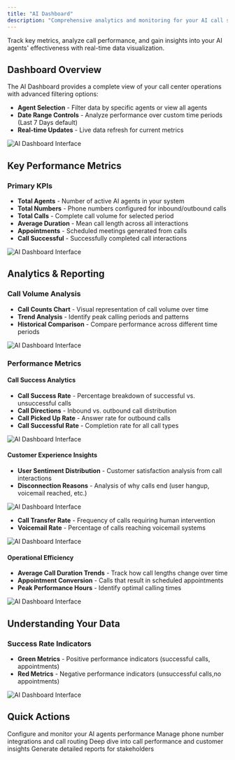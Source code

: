 ```yaml
---
title: "AI Dashboard"
description: "Comprehensive analytics and monitoring for your AI call system"
---
```


Track key metrics, analyze call performance, and gain insights into your AI agents' effectiveness with real-time data visualization.

## Dashboard Overview

The AI Dashboard provides a complete view of your call center operations with advanced filtering options:

- **Agent Selection** - Filter data by specific agents or view all agents
- **Date Range Controls** - Analyze performance over custom time periods (Last 7 Days default)
- **Real-time Updates** - Live data refresh for current metrics

![AI Dashboard Interface](/images/ai/dashbaord-filter.png)

## Key Performance Metrics

### Primary KPIs
- **Total Agents** - Number of active AI agents in your system
- **Total Numbers** - Phone numbers configured for inbound/outbound calls
- **Total Calls** - Complete call volume for selected period
- **Average Duration** - Mean call length across all interactions
- **Appointments** - Scheduled meetings generated from calls
- **Call Successful** - Successfully completed call interactions

![AI Dashboard Interface](/images/ai/dashbaord-kpi.png)

## Analytics & Reporting

### Call Volume Analysis
- **Call Counts Chart** - Visual representation of call volume over time
- **Trend Analysis** - Identify peak calling periods and patterns
- **Historical Comparison** - Compare performance across different time periods

![AI Dashboard Interface](/images/ai/dashbaord-call-counts.png)

### Performance Metrics

#### Call Success Analytics
- **Call Success Rate** - Percentage breakdown of successful vs. unsuccessful calls
- **Call Directions** - Inbound vs. outbound call distribution
- **Call Picked Up Rate** - Answer rate for outbound calls
- **Call Successful Rate** - Completion rate for all call types

![AI Dashboard Interface](/images/ai/dashbaord-call-rate.png)



#### Customer Experience Insights
- **User Sentiment Distribution** - Customer satisfaction analysis from call interactions
- **Disconnection Reasons** - Analysis of why calls end (user hangup, voicemail reached, etc.)

![AI Dashboard Interface](/images/ai/dashbaord-disconnection-reason.png)

- **Call Transfer Rate** - Frequency of calls requiring human intervention
- **Voicemail Rate** - Percentage of calls reaching voicemail systems


![AI Dashboard Interface](/images/ai/dashbaord-transfer-voicemail.png)

#### Operational Efficiency
- **Average Call Duration Trends** - Track how call lengths change over time
- **Appointment Conversion** - Calls that result in scheduled appointments
- **Peak Performance Hours** - Identify optimal calling times

![AI Dashboard Interface](/images/ai/dashbaord-average-callduration.png)

## Understanding Your Data

### Success Rate Indicators
- **Green Metrics** - Positive performance indicators (successful calls, appointments)
- **Red Metrics** - Negative performance indicators (unsuccessful calls,no appointments)

![AI Dashboard Interface](/images/ai/dashbaord-call-success.png)



## Quick Actions

<CardGroup cols={2}>
  <Card title="Manage AI Agents" icon="robot" href="/ai/agents">
    Configure and monitor your AI agents performance
  </Card>
  <Card title="Phone Numbers" icon="phone" href="/ai/phone-numbers">
    Manage phone number integrations and call routing
  </Card>
  <Card title="Call Analytics" icon="chart-line">
    Deep dive into call performance and customer insights
  </Card>
  <Card title="Reports" icon="file-chart-column">
    Generate detailed reports for stakeholders
  </Card>
</CardGroup> 